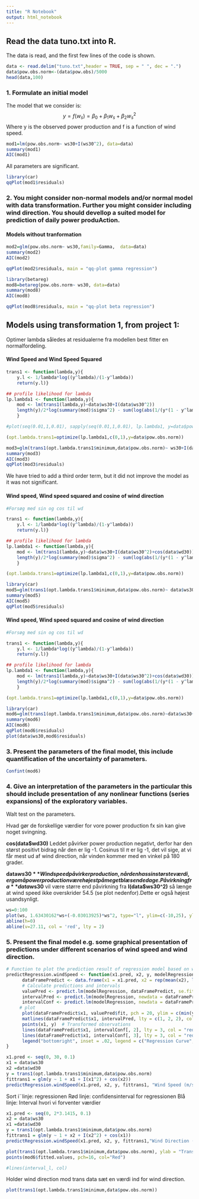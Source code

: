 ```yaml
---
title: "R Notebook"
output: html_notebook
---
```


## Read the data tuno.txt into R.
The data is read, and the first few lines of the code is shown.
```r
data <- read.delim("tuno.txt",header = TRUE, sep = " ", dec = ".")
data$pow.obs.norm<-(data$pow.obs)/5000
head(data,100)
```


### 1. Formulate an initial model

The model that we consider is:
$$y=f(w_s)=\beta_0+\beta_1w_s+\beta_2w_s^2$$
Where y is the observed power production and f is a function of wind speed.
```r
mod1=lm(pow.obs.norm~ ws30+I(ws30^2), data=data)
summary(mod1)
AIC(mod1)
```
All parameters are significant.

```r
library(car)
qqPlot(mod1$residuals)
```

### 2. You might consider non-normal models and/or normal model with data transformation. Further you might consider including wind direction. You should devellop a suited model for prediction of daily power produAction. 

#### Models without tranformation 
```r
mod2=glm(pow.obs.norm~ ws30,family=Gamma,  data=data)
summary(mod2)
AIC(mod2)
```

```r
qqPlot(mod2$residuals, main = "qq-plot gamma regression")
```
```r
library(betareg)
mod8=betareg(pow.obs.norm~ ws30, data=data)
summary(mod8)
AIC(mod8)
```

```r
qqPlot(mod8$residuals, main = "qq-plot beta regression")
```


## Models using transformation 1, from project 1:
Optimer lambda således at residualerne fra modellen best fitter en normalfordeling. 


#### Wind Speed and Wind Speed Squared
```r
trans1 <- function(lambda,y){
    y.l <- 1/lambda*log((y^lambda)/(1-y^lambda))
    return(y.l)}

## profile likelihood for lambda
lp.lambda1 <- function(lambda,y){
    mod <- lm(trans1(lambda,y)~data$ws30+I(data$ws30^2))
    length(y)/2*log(summary(mod)$sigma^2) - sum(log(abs(1/(y*(1 - y^lambda)))))
    }

#plot(seq(0.01,1,0.01), sapply(seq(0.01,1,0.01), lp.lambda1, y=data$pow.obs.norm))

(opt.lambda.trans1=optimize(lp.lambda1,c(0,1),y=data$pow.obs.norm))

```
```r
mod3=glm(trans1(opt.lambda.trans1$minimum,data$pow.obs.norm)~ ws30+I(data$ws30^2),family=gaussian,  data=data)
summary(mod3)
AIC(mod3)
qqPlot(mod3$residuals)
```
We have tried to add a third order term, but it did not improve the model as it was not significant.

#### Wind speed, Wind speed squared and cosine of wind direction
```r
#Forsøg med sin og cos til wd

trans1 <- function(lambda,y){
    y.l <- 1/lambda*log((y^lambda)/(1-y^lambda))
    return(y.l)}

## profile likelihood for lambda
lp.lambda1 <- function(lambda,y){
    mod <- lm(trans1(lambda,y)~data$ws30+I(data$ws30^2)+cos(data$wd30))
    length(y)/2*log(summary(mod)$sigma^2) - sum(log(abs(1/(y*(1 - y^lambda)))))
    }

(opt.lambda.trans1=optimize(lp.lambda1,c(0,1),y=data$pow.obs.norm))

```
```r
library(car)
mod5=glm(trans1(opt.lambda.trans1$minimum,data$pow.obs.norm)~ data$ws30+I(data$ws30^2)+cos(data$wd30),family=gaussian,  data=data)
summary(mod5)
AIC(mod5)
qqPlot(mod5$residuals)
```

#### Wind speed, Wind speed squared and cosine of wind direction
```r
#Forsøg med sin og cos til wd

trans1 <- function(lambda,y){
    y.l <- 1/lambda*log((y^lambda)/(1-y^lambda))
    return(y.l)}

## profile likelihood for lambda
lp.lambda1 <- function(lambda,y){
    mod <- lm(trans1(lambda,y)~data$ws30+I(data$ws30^2)+cos(data$wd30))
    length(y)/2*log(summary(mod)$sigma^2) - sum(log(abs(1/(y*(1 - y^lambda)))))
    }

(opt.lambda.trans1=optimize(lp.lambda1,c(0,1),y=data$pow.obs.norm))

```

```r
library(car)
mod6=glm(trans1(opt.lambda.trans1$minimum,data$pow.obs.norm)~data$ws30+I(data$ws30^2)+cos(data$wd30),family=gaussian,  data=data)
summary(mod6)
AIC(mod6)
qqPlot(mod6$residuals)
plot(data$ws30,mod6$residuals)
```


### 3. Present the parameters of the final model, this include quantification of the uncertainty of parameters.
```r
Confint(mod6)
```

### 4. Give an interpretation of the parameters in the particular this should include presentation of any nonlinear functions (series expansions) of the exploratory variables.
Walt test on the parameters.

Hvad gør de forskellige værdier for vore power production
fx sin kan give noget svingning.

**cos(data$wd30)**
Leddet påvirker power production negativt, derfor har den størst positivt bidrag når den er lig -1.  Cosinus til $\pi$ er lig -1, det vil sige, at vi får mest ud af wind direction, når vinden kommer med en vinkel på 180 grader.

**data$ws30**
Wind speed påvirker production, når den has sin største værdi, ergo må power production være højest på meget blæsende dage. Påvirkning fra **data$ws30** vil være større end påvirkning fra **I(data$ws30^2)** så længe at wind speed ikke overskrider 54.5 (se plot nedenfor).Dette er også højest usandsynligt. 


```r
ws=0:100
plot(ws, 1.63430162*ws+(-0.03013925)*ws^2, type="l", ylim=c(-10,25), ylab = "Contribution from wind speed to power production")
abline(h=0)
abline(v=27.11, col = 'red', lty = 2)
```




### 5. Present the final model e.g. some graphical presentation of predictions under different scenarios of wind speed and wind direction. 
```r
# Function to plot the prediction result of regression model based on wind speed.
predictRegression.windSpeed <- function(x1.pred, x2, y, modelRegression, name){
      dataFramePredict <- data.frame(x1 = x1.pred, x2 = rep(mean(x2), length(x1.pred)))
      # Calculate predictions and intervals
      valuePred <- predict.lm(modelRegression, dataFramePredict, se.fit = TRUE)
      intervalPred <- predict.lm(modelRegression, newdata = dataFramePredict, interval = "pred", level = 0.95)
      intervalConf <- predict.lm(modelRegression, newdata = dataFramePredict, interval = "conf", level = 0.95)
     # plot
      plot(dataFramePredict$x1, valuePred$fit, pch = 20, ylim = c(min(y, intervalPred), max(y, intervalPred)), xlim = c(min(x1, dataFramePredict$x1), max(x1, dataFramePredict$x1)), xlab = name, ylab = 'Transformed, Normalized Power Production (kW)')
      matlines(dataFramePredict$x1, intervalPred, lty = c(1, 2, 2), col = c("black", "blue", "blue"), lwd = 2)
      points(x1, y)  # Transformed observations
      lines(dataFramePredict$x1, intervalConf[, 2], lty = 3, col = "red", lwd = 2)
      lines(dataFramePredict$x1, intervalConf[, 3], lty = 3, col = "red", lwd = 2)
      legend("bottomright", inset = .02, legend = c("Regression Curve", "Prediction Interval", "Confidence Intercal"), col = c("black", "blue", "red"), lty = c(1, 2, 3), lwd = c(2, 2, 2), cex = 0.8)
}
```

```r
x1.pred <- seq(0, 30, 0.1)
x1 = data$ws30
x2 =data$wd30
y = trans1(opt.lambda.trans1$minimum,data$pow.obs.norm)
fittrans1 = glm(y ~ 1 + x1 + I(x1^2) + cos(x2))
predictRegression.windSpeed(x1.pred, x2, y, fittrans1, "Wind Speed (m/s)")
```
Sort i¨linje: regressionen
Rød linje: confidensinterval for regressionen
Blå linje: Interval hvori vi forventer værdier


```r
x1.pred <- seq(0, 2*3.1415, 0.1)
x2 = data$ws30
x1 =data$wd30
y = trans1(opt.lambda.trans1$minimum,data$pow.obs.norm)
fittrans1 = glm(y ~ 1 + x2 + I(x2^2) + cos(x1))
predictRegression.windSpeed(x1.pred, x2, y, fittrans1,"Wind Direction (radians)")
```

```r
plot(trans1(opt.lambda.trans1$minimum,data$pow.obs.norm), ylab = "Transformed, Normalized Power Production")
points(mod6$fitted.values, pch=16, col="Red")   

#lines(interval_l, col)
```

Holder wind direction mod trans data sæt en værdi ind for wind direction.

```r
plot(trans1(opt.lambda.trans1$minimum,data$pow.obs.norm))
```

